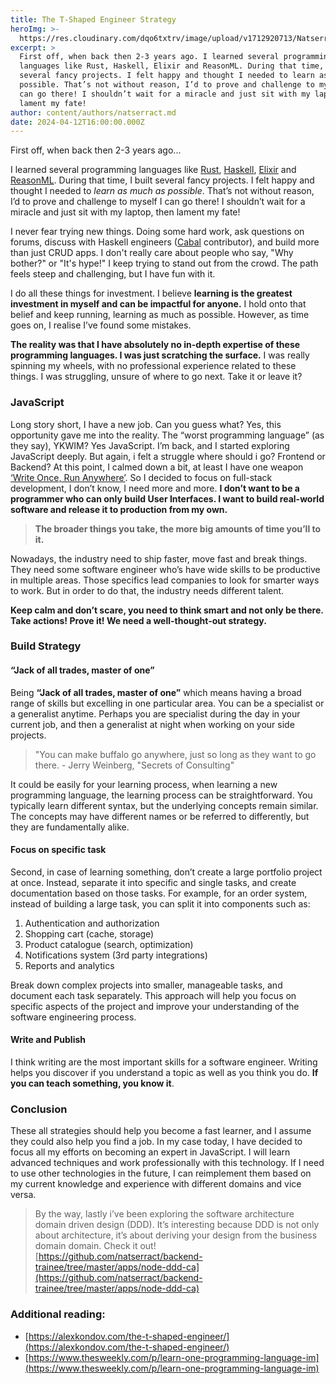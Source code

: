 ```yaml
---
title: The T-Shaped Engineer Strategy
heroImg: >-
  https://res.cloudinary.com/dqo6txtrv/image/upload/v1712920713/Natserract%20Blog/Screen_Shot_2024-04-12_at_19.17.39_nphq3n.png
excerpt: >
  First off, when back then 2-3 years ago. I learned several programming
  languages like Rust, Haskell, Elixir and ReasonML. During that time, I built
  several fancy projects. I felt happy and thought I needed to learn as much as
  possible. That’s not without reason, I’d to prove and challenge to myself I
  can go there! I shouldn’t wait for a miracle and just sit with my laptop, then
  lament my fate!
author: content/authors/natserract.md
date: 2024-04-12T16:00:00.000Z
---
```


First off, when back then 2-3 years ago...

I learned several programming languages like [Rust](https://www.rust-lang.org/), [Haskell](https://www.haskell.org/), [Elixir](https://elixir-lang.org/) and [ReasonML](https://reasonml.github.io/). During that time, I built several fancy projects. I felt happy and thought I needed to *learn as much as possible*. That’s not without reason, I’d to prove and challenge to myself I can go there! I shouldn’t wait for a miracle and just sit with my laptop, then lament my fate!

I never fear trying new things. Doing some hard work, ask questions on forums, discuss with Haskell engineers ([Cabal](https://github.com/haskell/cabal) contributor), and build more than just CRUD apps. I don't really care about people who say, "Why bother?" or "It's hype!" I keep trying to stand out from the crowd. The path feels steep and challenging, but I have fun with it.

I do all these things for investment. I believe **learning is the greatest investment in myself and can be impactful for anyone.** I hold onto that belief and keep running, learning as much as possible. However, as time goes on, I realise I’ve found some mistakes.

**The reality was that I have absolutely no in-depth expertise of these programming languages. I was just scratching the surface.** I was really spinning my wheels, with no professional experience related to these things. I was struggling, unsure of where to go next. Take it or leave it?

### JavaScript

Long story short, I have a new job. Can you guess what? Yes, this opportunity gave me into the reality. The “worst programming language” (as they say), YKWIM? Yes JavaScript. I’m back, and I started exploring JavaScript deeply. But again, i felt a struggle where should i go? Frontend or Backend? At this point, I calmed down a bit, at least I have one weapon [‘Write Once, Run Anywhere’](https://en.wikipedia.org/wiki/Write_once,_run_anywhere). So I decided to focus on full-stack development, I don’t know, I need more and more. **I don’t want to be a programmer who can only build User Interfaces. I want to build real-world software and release it to production from my own.**

> **The broader things you take, the more big amounts of time you’ll to it.**

Nowadays, the industry need to ship faster, move fast and break things. They need some software engineer who’s have wide skills to be productive in multiple areas. Those specifics lead companies to look for smarter ways to work. But in order to do that, the industry needs different talent.

**Keep calm and don’t scare, you need to think smart and not only be there. Take actions! Prove it! We need a well-thought-out strategy.**

### Build Strategy

#### “Jack of all trades, master of one”

Being **“Jack of all trades, master of one”** which means having a broad range of skills but excelling in one particular area. You can be a specialist or a generalist anytime. Perhaps you are specialist during the day in your current job, and then a generalist at night when working on your side projects.

> "You can make buffalo go anywhere, just so long as they want to go there. - Jerry Weinberg, "Secrets of Consulting"

It could be easily for your learning process, when learning a new programming language, the learning process can be straightforward. You typically learn different syntax, but the underlying concepts remain similar. The concepts may have different names or be referred to differently, but they are fundamentally alike.

#### Focus on specific task

Second, in case of learning something, don’t create a large portfolio project at once. Instead, separate it into specific and single tasks, and create documentation based on those tasks. For example, for an order system, instead of building a large task, you can split it into components such as:

1. Authentication and authorization
2. Shopping cart (cache, storage)
3. Product catalogue (search, optimization)
4. Notifications system (3rd party integrations)
5. Reports and analytics

Break down complex projects into smaller, manageable tasks, and document each task separately. This approach will help you focus on specific aspects of the project and improve your understanding of the software engineering process.

#### Write and Publish

I think writing are the most important skills for a software engineer. Writing helps you discover if you understand a topic as well as you think you do. **If you can teach something, you know it**.

### Conclusion

These all strategies should help you become a fast learner, and I assume they could also help you find a job. In my case today, I have decided to focus all my efforts on becoming an expert in JavaScript. I will learn advanced techniques and work professionally with this technology. If I need to use other technologies in the future, I can reimplement them based on my current knowledge and experience with different domains and vice versa.

> By the way, lastly i’ve been exploring the software architecture domain driven design (DDD). It’s interesting because DDD is not only about architecture, it’s about deriving your design from the business domain domain. Check it out! [https://github.com/natserract/backend-trainee/tree/master/apps/node-ddd-ca](https://github.com/natserract/backend-trainee/tree/master/apps/node-ddd-ca)

### Additional reading:

* [https://alexkondov.com/the-t-shaped-engineer/](https://alexkondov.com/the-t-shaped-engineer/)
* [https://www.thesweekly.com/p/learn-one-programming-language-im](https://www.thesweekly.com/p/learn-one-programming-language-im)
